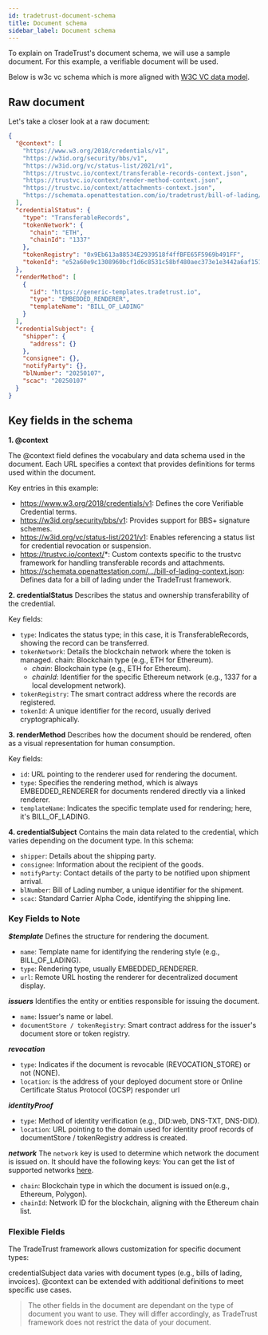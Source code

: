 ```yaml
---
id: tradetrust-document-schema
title: Document schema
sidebar_label: Document schema
---
```


To explain on TradeTrust's document schema, we will use a sample document. For this example, a verifiable document will be used.

Below is w3c vc schema which is more aligned with [W3C VC data model](https://www.w3.org/TR/vc-data-model-2.0/).

## Raw document

Let's take a closer look at a raw document:


```json
{
  "@context": [
    "https://www.w3.org/2018/credentials/v1",
    "https://w3id.org/security/bbs/v1",
    "https://w3id.org/vc/status-list/2021/v1",
    "https://trustvc.io/context/transferable-records-context.json",
    "https://trustvc.io/context/render-method-context.json",
    "https://trustvc.io/context/attachments-context.json",
    "https://schemata.openattestation.com/io/tradetrust/bill-of-lading/1.0/bill-of-lading-context.json"
  ],
  "credentialStatus": {
    "type": "TransferableRecords",
    "tokenNetwork": {
      "chain": "ETH",
      "chainId": "1337"
    },
    "tokenRegistry": "0x9Eb613a88534E2939518f4ffBFE65F5969b491FF",
    "tokenId": "e52a60e9c1308960bcf1d6c8531c58bf480aec373e1e3442a6af151475c3f89d"
  },
  "renderMethod": [
    {
      "id": "https://generic-templates.tradetrust.io",
      "type": "EMBEDDED_RENDERER",
      "templateName": "BILL_OF_LADING"
    }
  ],
  "credentialSubject": {
    "shipper": {
      "address": {}
    },
    "consignee": {},
    "notifyParty": {},
    "blNumber": "20250107",
    "scac": "20250107"
  }
}
```

## Key fields in the schema

**1. @context**

The @context field defines the vocabulary and data schema used in the document. Each URL specifies a context that provides definitions for terms used within the document.

Key entries in this example:

- https://www.w3.org/2018/credentials/v1: Defines the core Verifiable Credential terms.
- https://w3id.org/security/bbs/v1: Provides support for BBS+ signature schemes.
- https://w3id.org/vc/status-list/2021/v1: Enables referencing a status list for credential revocation or suspension.
- https://trustvc.io/context/*: Custom contexts specific to the trustvc framework for handling transferable records and attachments.
- https://schemata.openattestation.com/.../bill-of-lading-context.json: Defines data for a bill of lading under the TradeTrust framework.

**2. credentialStatus**
Describes the status and ownership transferability of the credential.

Key fields:

- `type`: Indicates the status type; in this case, it is TransferableRecords, showing the record can be transferred.
- `tokenNetwork`: Details the blockchain network where the token is managed.
  chain: Blockchain type (e.g., ETH for Ethereum).
  - _chain_: Blockchain type (e.g., ETH for Ethereum).
  - _chainId_: Identifier for the specific Ethereum network (e.g., 1337 for a local development network).
- `tokenRegistry`: The smart contract address where the records are registered.
- `tokenId`: A unique identifier for the record, usually derived cryptographically.

**3. renderMethod**
Describes how the document should be rendered, often as a visual representation for human consumption.

Key fields:

- `id`: URL pointing to the renderer used for rendering the document.
- `type`: Specifies the rendering method, which is always EMBEDDED_RENDERER for documents rendered directly via a linked renderer.
- `templateName`: Indicates the specific template used for rendering; here, it's BILL_OF_LADING.

**4. credentialSubject**
Contains the main data related to the credential, which varies depending on the document type. In this schema:

- `shipper`: Details about the shipping party.
- `consignee`: Information about the recipient of the goods.
- `notifyParty`: Contact details of the party to be notified upon shipment arrival.
- `blNumber`: Bill of Lading number, a unique identifier for the shipment.
- `scac`: Standard Carrier Alpha Code, identifying the shipping line.

### Key Fields to Note

**_$template_**
Defines the structure for rendering the document.

- `name`: Template name for identifying the rendering style (e.g., BILL_OF_LADING).
- `type`: Rendering type, usually EMBEDDED_RENDERER.
- `url`: Remote URL hosting the renderer for decentralized document display.

**_issuers_**
Identifies the entity or entities responsible for issuing the document.

- `name`: Issuer's name or label.
- `documentStore / tokenRegistry`: Smart contract address for the issuer's document store or token registry.

**_revocation_**

- `type`: Indicates if the document is revocable (REVOCATION_STORE) or not (NONE).
- `location`: is the address of your deployed document store or Online Certificate Status Protocol (OCSP) responder url

**_identityProof_**

- `type`: Method of identity verification (e.g., DID:web, DNS-TXT, DNS-DID).
- `location`: URL pointing to the domain used for identity proof records of documentStore / tokenRegistry address is created.

**_network_**
The `network` key is used to determine which network the document is issued on. It should have the following keys:
You can get the list of supported networks [here](/docs/topics/introduction/supported-network).

- `chain`: Blockchain type in which the document is issued on(e.g., Ethereum, Polygon).
- `chainId`: Network ID for the blockchain, aligning with the Ethereum chain list.

### Flexible Fields

The TradeTrust framework allows customization for specific document types:

credentialSubject data varies with document types (e.g., bills of lading, invoices).
@context can be extended with additional definitions to meet specific use cases.

> The other fields in the document are dependant on the type of document you want to use. They will differ accordingly, as TradeTrust framework does not restrict the data of your document.
